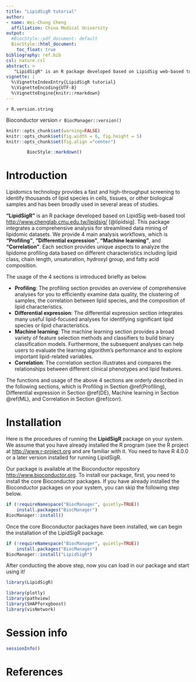 ```yaml
---
title: "LipidSigR tutorial"
author:
- name: Wei-Chung Cheng
  affiliation: China Medical University
output:
  #BiocStyle::pdf_document: default
  BiocStyle::html_document:
    toc_float: true
bibliography: ref.bib
csl: nature.csl
abstract: >
   "LipidSigR" is an R package developed based on LipidSig web-based tool (http://www.chenglab.cmu.edu.tw/lipidsig/). This package integrates a comprehensive analysis for streamlined data mining of lipidomic datasets. We provide 4 main analysis workflows, which is "Profiling", "Differential expression", "Machine learning", and "Correlation". Each section provides unique aspects to analyze the lipidome profiling data based on different characteristics including lipid class, chain length, unsaturation, hydroxyl group, and fatty acid composition.
vignette: |
  %\VignetteIndexEntry{LipidSigR tutorial}
  %\VignetteEncoding{UTF-8}
  %\VignetteEngine{knitr::rmarkdown}
---
```


`r R.version.string`

Bioconductor version `r BiocManager::version()`

```r
knitr::opts_chunk$set(warning=FALSE)
knitr::opts_chunk$set(fig.width = 6, fig.height = 5)
knitr::opts_chunk$set(fig.align ="center")
```

```r
        BiocStyle::markdown()
```

# Introduction
Lipidomics technology provides a fast and high-throughput screening to identify thousands of lipid species in cells, tissues, or other biological samples and has been broadly used in several areas of studies. 

**"LipidSigR"** is an R package developed based on LipidSig web-based tool [http://www.chenglab.cmu.edu.tw/lipidsig/](http://www.chenglab.cmu.edu.tw/lipidsig/) [@lipidsig]. This package integrates a comprehensive analysis for streamlined data mining of lipidomic datasets. We provide 4 main analysis workflows, which is **"Profiling"**, **"Differential expression"**, **"Machine learning"**, and **"Correlation"**. Each section provides unique aspects to analyze the lipidome profiling data based on different characteristics including lipid class, chain length, unsaturation, hydroxyl group, and fatty acid composition.

The usage of the 4 sections is introduced briefly as below. 

* **Profiling**: The profiling section provides an overview of comprehensive analyses for you to efficiently examine data quality, the clustering of samples, the correlation between lipid species, and the composition of lipid characteristics.
* **Differential expression**: The differential expression section integrates many useful lipid-focused analyses for identifying significant lipid species or lipid characteristics.
* **Machine learning**: The machine learning section provides a broad variety of feature selection methods and classifiers to build binary classification models. Furthermore, the subsequent analyses can help users to evaluate the learning algorithm's performance and to explore important lipid-related variables. 
* **Correlation**: The correlation section illustrates and compares the relationships between different clinical phenotypes and lipid features. 

The functions and usage of the above 4 sections are orderly described in the following sections, which is Profiling in Section \@ref(Profiling), Differential expression in Section \@ref(DE), Machine learning in Section \@ref(ML), and Correlation in Section \@ref(corr).

# Installation 
Here is the procedures of running the **LipidSigR** package on your system. We assume that you have already installed the R program (see the R project at [http://www.r-project.org](http://www.r-project.org)  and are familiar with it. You need to have R 4.0.0 or a later version installed for running LipidSigR.

Our package is available at the Bioconductor repository [http://www.bioconductor.org](http://www.bioconductor.org). To install our package, first, you need to install the core Bioconductor packages. If you have already installed the Bioconductor packages on your system, you can skip the following step below.

```r
if (!requireNamespace("BiocManager", quietly=TRUE))
    install.packages("BiocManager")
BiocManager::install()
```

Once the core Bioconductor packages have been installed, we can begin the installation of the LipidSigR package.

```r
if (!requireNamespace("BiocManager", quietly=TRUE))
    install.packages("BiocManager")
BiocManager::install("LipidSigR")
``` 

After conducting the above step, now you can load in our package and start using it!

```r
library(LipidSigR)
```
```r
library(plotly)
library(pathview)
library(SHAPforxgboost)
library(visNetwork)
```


# Session info
```r
sessionInfo()
```

# References

